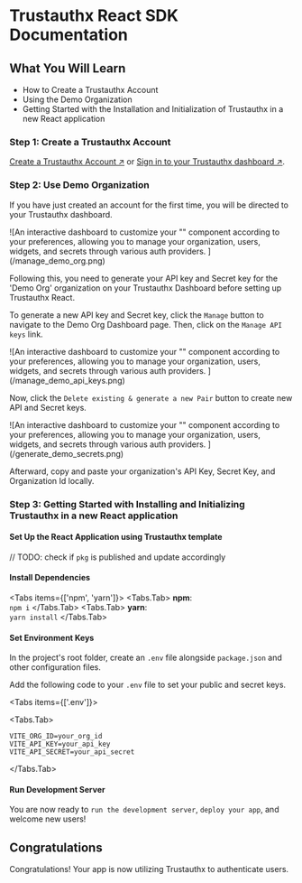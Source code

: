 
# Trustauthx React SDK Documentation

## What You Will Learn

- How to Create a Trustauthx Account
- Using the Demo Organization
- Getting Started with the Installation and Initialization of Trustauthx in a
  new React application

<Steps>

### Step 1: Create a Trustauthx Account

[Create a Trustauthx Account ↗](https://app.trustauthx.com/signup) or
[Sign in to your Trustauthx dashboard ↗](https://app.trustauthx.com/).

### Step 2: Use Demo Organization

If you have just created an account for the first time, you will be directed to
your Trustauthx dashboard.

<div
  style={{
    filter: 'drop-shadow(rgba(0, 0, 0, 0.16) 0px 12px 24px)',
    margin: '16px auto',
  }}
>
  ![An interactive dashboard to customize your "<SignIn />" component according
  to your preferences, allowing you to manage your organization, users, widgets,
  and secrets through various auth providers. ](/manage_demo_org.png)
</div>

Following this, you need to generate your API key and Secret key for the 'Demo
Org' organization on your Trustauthx Dashboard before setting up Trustauthx
React.

To generate a new API key and Secret key, click the `Manage` button to navigate
to the Demo Org Dashboard page. Then, click on the `Manage API keys` link.

<div
  style={{
    filter: 'drop-shadow(rgba(0, 0, 0, 0.16) 0px 12px 24px)',
    margin: '16px auto',
  }}
>
  ![An interactive dashboard to customize your "<SignIn />" component according
  to your preferences, allowing you to manage your organization, users, widgets,
  and secrets through various auth providers. ](/manage_demo_api_keys.png)
</div>

Now, click the `Delete existing & generate a new Pair` button to create new API
and Secret keys.

<div
  style={{
    filter: 'drop-shadow(rgba(0, 0, 0, 0.16) 0px 12px 24px)',
    margin: '16px auto',
  }}
>
  ![An interactive dashboard to customize your "<SignIn />" component according
  to your preferences, allowing you to manage your organization, users, widgets,
  and secrets through various auth providers. ](/generate_demo_secrets.png)
</div>

Afterward, copy and paste your organization's API Key, Secret Key, and
Organization Id locally.

### Step 3: Getting Started with Installing and Initializing Trustauthx in a new React application

<Steps>

#### Set Up the React Application using Trustauthx template

// TODO: check if `pkg` is published and update accordingly

#### Install Dependencies

<Tabs items={['npm', 'yarn']}>
  <Tabs.Tab>
    **npm**: <br /> ```npm i```
  </Tabs.Tab>
  <Tabs.Tab>
    **yarn**: <br /> ```yarn install```
  </Tabs.Tab>
</Tabs>

#### Set Environment Keys

In the project's root folder, create an `.env` file alongside `package.json` and
other configuration files.

Add the following code to your `.env` file to set your public and secret keys.

<Tabs items={['.env']}>

<Tabs.Tab> 
```
VITE_ORG_ID=your_org_id
VITE_API_KEY=your_api_key
VITE_API_SECRET=your_api_secret
```
</Tabs.Tab>
</Tabs>

#### Run Development Server

You are now ready to `run the development server`, `deploy your app`, and
welcome new users!

</Steps>

</Steps>

## Congratulations

Congratulations! Your app is now utilizing Trustauthx to authenticate users.
